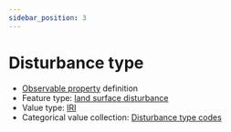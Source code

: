 ```yaml
---
sidebar_position: 3
---
```



# Disturbance type

- [Observable property](/viewers/dawe-vocabs?uri=https://linked.data.gov.au/def/nrm/632e4c3c-0e73-4b3d-b1d6-7b38897da5e8) definition
- Feature type: [land surface disturbance](http://linked.data.gov.au/def/tern-cv/7e256d28-e686-4b6a-b64a-ac1b1a8f164d)
- Value type: [IRI](https://w3id.org/tern/ontologies/tern/IRI)
- Categorical value collection: [Disturbance type codes](/viewers/dawe-vocabs?uri=https://linked.data.gov.au/def/nrm/f5a470e8-d29f-4ff6-b50d-529b0444dbe4)

<Example
  protocolModule="targeted-survey-ecological-community"
  observableProperty="https://linked.data.gov.au/def/nrm/632e4c3c-0e73-4b3d-b1d6-7b38897da5e8"
/>
